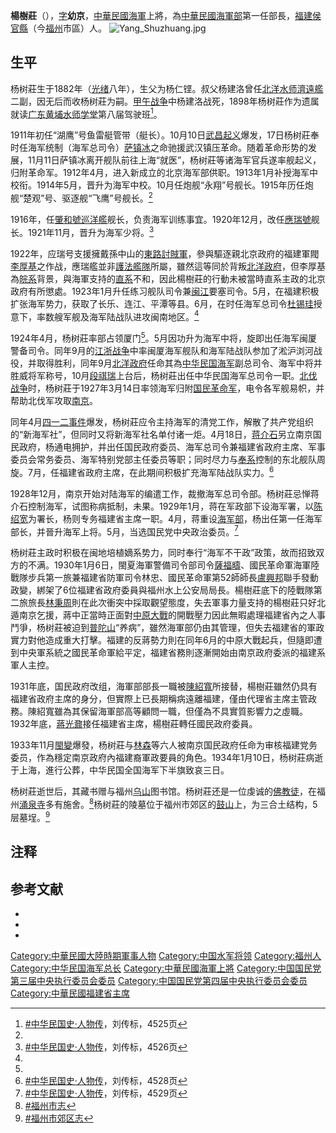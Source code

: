 {{Infobox Officeholder
|姓名=楊樹莊
|圖像=File:楊樹莊.jpg
|圖像大小=200px
|圖像說明=  
| 字       = 
| 號       = 
| 別名     = 
| 出生名   = 
| 出生日期 = 1882年5月11日
| 出生地點 = 
| 逝世日期 = 1934年1月10日 
| 逝世地點 = 
| 死因     = 
| 墓地     = 
| 墓地座標 = 
| 籍貫     = 
| 政黨     = 
| 其他政黨 = 
| parents    = 
| 配偶     = 
| 伴侶     = 
| relatives  =  
| children  =  
| 母校     = 
| 著作     = 
| 簽名     = 
| 腳註     = 
| past     = 
}}
'''楊樹莊'''（{{bd|1882年|5月11日|1934年|1月10日|catIdx=Y}}），[[表字|字]]'''幼京'''，[[中華民國海軍|中華民國海軍]]上將，為[[中華民國海軍部|中華民國海軍部]]第一任部長，[[福建|福建]][[侯官縣|侯官縣]]（今[[福州|福州]]市區）人。
[[File:Yang_Shuzhuang.jpg|thumb]]

==生平==
杨树莊生于1882年（[[光绪|光绪]]八年），生父为杨仁铿。叔父杨建洛曾任[[北洋水师|北洋水师]][[濟遠艦|濟遠艦]]二副，因无后而收杨树莊为嗣。[[甲午战争|甲午战争]]中杨建洛战死，1898年杨树莊作为遗属就读[[广东|广东]][[黄埔水师学堂|黄埔水师学堂]]第八届驾驶班<ref name=人物传4525>[[#中华民国史·人物传|#中华民国史·人物传]]，刘传标，4525页</ref>。

1911年初任“湖鹰”号鱼雷艇管带（艇长）。10月10日[[武昌起义|武昌起义]]爆发，17日杨树莊奉时任海军统制（海军总司令）[[萨镇冰|萨镇冰]]之命驰援武汉镇压革命。随着革命形势的发展，11月11日萨镇冰离开舰队前往上海“就医”，杨树莊等诸海军官兵遂率舰起义，归附革命军。1912年4月，进入新成立的北京海军部供职。1913年1月补授海军中校衔。1914年5月，晋升为海军中校。10月任炮舰“永翔”号舰长。1915年历任炮舰“楚观”号、驱逐舰“飞鹰”号舰长。<ref name=人物传4525/>

1916年，任[[肇和號巡洋艦|肇和號巡洋艦]]舰长，负责海军训练事宜。1920年12月，改任[[應瑞號巡洋艦|應瑞號]]舰长。1921年11月，晋升为海军少将。<ref name=人物传4526>[[#中华民国史·人物传|#中华民国史·人物传]]，刘传标，4526页</ref>

1922年，应瑞号支援擁戴孫中山的[[東路討賊軍|東路討賊軍]]，參與驅逐親北京政府的福建軍閥[[李厚基|李厚基]]之作战，應瑞艦並非[[護法艦隊|護法艦隊]]所屬，雖然這等同於背叛[[北洋政府|北洋政府]]，但李厚基為[[皖系|皖系]]背景，與海軍支持的[[直系|直系]]不和，因此楊樹莊的行動未被當時直系主政的北京政府有所懲處。1923年1月升任练习舰队司令兼[[闽江|闽江]]要塞司令。5月，在福建积极扩张海军势力，获取了长乐、连江、平潭等县。6月，在时任海军总司令[[杜锡珪|杜锡珪]]授意下，率数艘军舰及海军陆战队进攻闽南地区。<ref name=人物传4526/>

1924年4月，杨树莊率部占领厦门<ref name=人物传4526/>。5月因功升为海军中将，旋即出任海军闽厦警备司令。同年9月的[[江浙战争|江浙战争]]中率闽厦海军舰队和海军陆战队参加了淞沪浏河战役，并取得胜利，同年9月[[北洋政府|北洋政府]]任命其為[[中华民国海军|中华民国海军]]副总司令、海军中将并胜威将军称号，10月[[段祺瑞|段祺瑞]]上台后，杨树莊出任中华民国海军总司令一职。[[北伐战争|北伐战争]]时，杨树莊于1927年3月14日率领海军归附[[国民革命军|国民革命军]]，电令各军舰易帜，并帮助北伐军攻取[[南京|南京]]。

同年4月[[四一二事件|四一二事件]]爆发，杨树莊应令主持海军的清党工作，解散了共产党组织的“新海军社”，但同时又将新海军社名单付诸一炬。4月18日，[[蒋介石|蒋介石]]另立南京国民政府，杨通电拥护，并出任国民政府委员、海军总司令兼福建省政府主席、军事委员会常务委员、海军特别党部主任委员等职；同时尽力与[[奉系|奉系]]控制的东北舰队周旋。7月，任福建省政府主席，在此期间积极扩充海军陆战队实力。<ref>[[#中华民国史·人物传|#中华民国史·人物传]]，刘传标，4528页</ref>

1928年12月，南京开始对陆海军的编遣工作，裁撤海军总司令部。杨树莊忌惮蒋介石控制海军，试图称病抵制，未果。1929年1月，蒋在军政部下设海军署，以[[陈绍宽|陈绍宽]]为署长，杨则专务福建省主席一职。4月，蒋重设[[中华民国海军部|海军部]]，杨出任第一任海军部长，并晉升海军上将。5月，当选国民党中央政治委员。<ref name=人物传4529>[[#中华民国史·人物传|#中华民国史·人物传]]，刘传标，4529页</ref>

杨树莊主政时积极在闽地培植嫡系势力，同时奉行“海军不干政”政策，故而招致双方的不满。1930年1月6日，閩夏海軍警備司令部司令[[薩福疇|薩福疇]]、國民革命軍海軍陸戰隊步兵第一旅兼福建省防軍司令林忠、國民革命軍第52師師長[[盧興邦|盧興邦]]聯手發動政變，綁架了6位福建省政府委員與福州水上公安局局長。楊樹莊底下的陸戰隊第二旅旅長[[林秉周|林秉周]]則在此次衝突中採取觀望態度，失去軍事力量支持的楊樹莊只好北遁南京乞援，蔣中正當時正面對[[中原大戰|中原大戰]]的開戰壓力因此無暇處理福建省內之人事鬥爭，杨树莊被迫到[[普陀山|普陀山]]“养病”，雖然海軍部仍由其管理，但失去福建省的軍政實力對他造成重大打擊。福建的反蔣勢力則在同年6月的中原大戰起兵，但隨即遭到中央軍系統之國民革命軍給平定，福建省務則逐漸開始由南京政府委派的福建系軍人主控。

1931年底，国民政府改组，海軍部部長一職被[[陳紹寬|陳紹寬]]所接替，楊樹莊雖然仍具有福建省政府主席的身分，但實際上已長期稱病遠離福建，僅由代理省主席主管政務。陳紹寬雖為其保留海軍部高等顧問一職，但僅為不具實質影響力之虛職。1932年底，[[蔣光鼐|蔣光鼐]]接任福建省主席，楊樹莊轉任國民政府委員。

1933年11月[[閩變|閩變]]爆發，杨树莊与[[林森|林森]]等六人被南京国民政府任命为审核福建党务委员，作為穩定南京政府內福建裔軍政要員的角色。1934年1月10日，杨树莊病逝于上海，進行公葬，中华民国全国海军下半旗致哀三日。

杨树莊逝世后，其藏书赠与福州[[乌山_(福州)|乌山]]图书馆。杨树莊还是一位虔诚的[[佛教徒|佛教徒]]，在福州[[涌泉寺_(福州)|涌泉寺]]多有施舍。<ref name=福州市志>[[#福州市志|#福州市志]]</ref>杨树莊的陵墓位于福州市郊区的[[鼓山|鼓山]]上，为三合土结构，5层墓埕。<ref name=福州市郊区志>[[#福州市郊区志|#福州市郊区志]]</ref>

== 注释 ==
{{Reflist|2}}

== 参考文献 ==
* {{Cite book |author=  | date=1998.12 |title=福州市志 |publisher= 方志出版社 |location=  |isbn=7-80122-400-0 |ref=福州市志}}
* {{Cite book |author=  | date=1999年12月 |title=福州市郊区志 |publisher= 福建教育出版社 |location=  |isbn=7-5334-2366-6 |ref=福州市郊区志}}
* {{Cite book |editor= 李新 等 | date=2011 |title=中华民国史·人物传 |publisher= 中华书局 |location=  |isbn=978-7-1010-7999-9 |ref=中华民国史·人物传}}

{{上海市市长}}
{{江苏行政长官}}
{{福建行政长官}}

{{DEFAULTSORT:Yang Shu-chwang}}
[[Category:中華民國大陸時期軍事人物|Category:中華民國大陸時期軍事人物]]
[[Category:中国水军将领|Category:中国水军将领]]
[[Category:福州人|Category:福州人]]
[[Category:中华民国海军总长|Category:中华民国海军总长]]
[[Category:中華民國海軍上將|Category:中華民國海軍上將]]
[[Category:中国国民党第三届中央执行委员会委员|Category:中国国民党第三届中央执行委员会委员]]
[[Category:中国国民党第四届中央执行委员会委员|Category:中国国民党第四届中央执行委员会委员]]
[[Category:中華民國福建省主席|Category:中華民國福建省主席]]